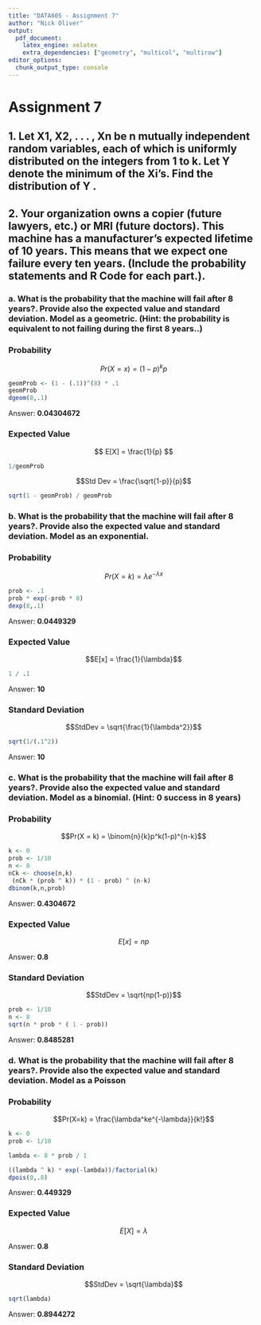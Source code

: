 ```yaml
---
title: "DATA605 - Assignment 7"
author: "Nick Oliver"
output:
  pdf_document:
    latex_engine: xelatex
    extra_dependencies: ["geometry", "multicol", "multirow"]
editor_options: 
  chunk_output_type: console
---
```


# Assignment 7 

## 1. Let X1, X2, . . . , Xn be n mutually independent random variables, each of which is uniformly distributed on the integers from 1 to k. Let Y denote the minimum of the Xi's. Find the distribution of Y .



## 2. Your organization owns a copier (future lawyers, etc.) or MRI (future doctors). This machine has a manufacturer's expected lifetime of 10 years. This means that we expect one failure every ten years. (Include the probability statements and R Code for each part.).

### a. What is the probability that the machine will fail after 8 years?. Provide also the expected value and standard deviation. Model as a geometric. (Hint: the probability is equivalent to not failing during the first 8 years..)

### Probability
$$Pr(X = x) = (1-p)^{k}p$$
```r
geomProb <- (1 - (.1))^(8) * .1
geomProb
dgeom(8,.1)
```

Answer: **0.04304672**

### Expected Value

$$ E[X] = \frac{1}{p} $$
```r
1/geomProb
```
$$Std Dev = \frac{\sqrt{1-p}}{p}$$
```r
sqrt(1 - geomProb) / geomProb
```

### b. What is the probability that the machine will fail after 8 years?. Provide also the expected value and standard deviation. Model as an exponential.

### Probability

$$Pr(X=k) = \lambda e^{-\lambda x }$$
```r
prob <- .1
prob * exp(-prob * 8)
dexp(8,.1)
```
Answer: **0.0449329**

### Expected Value

$$E[x] = \frac{1}{\lambda}$$
```r
1 / .1
```

Answer: **10**

### Standard Deviation

$$StdDev = \sqrt{\frac{1}{\lambda^2}}$$
```r
sqrt(1/(.1^2))
```

Answer: **10**

### c. What is the probability that the machine will fail after 8 years?. Provide also the expected value and standard deviation. Model as a binomial. (Hint: 0 success in 8 years)

### Probability

$$Pr(X = k) = \binom{n}{k}p^k(1-p)^{n-k}$$
```r
k <- 0
prob <- 1/10
n <- 8
nCk <- choose(n,k)
 (nCk * (prob ^ k)) * (1 - prob) ^ (n-k)
dbinom(k,n,prob)
```

Answer: **0.4304672**

### Expected Value

$$E[x] = np$$

Answer: **0.8**

### Standard Deviation

$$StdDev = \sqrt{np(1-p)}$$
```r
prob <- 1/10
n <- 8
sqrt(n * prob * ( 1 - prob))
```
Answer: **0.8485281**

### d. What is the probability that the machine will fail after 8 years?. Provide also the expected value and standard deviation. Model as a Poisson

### Probability

$$Pr(X=k) = \frac{\lambda^ke^{-\lambda}}{k!}$$
```r
k <- 0
prob <- 1/10

lambda <- 8 * prob / 1

((lambda ^ k) * exp(-lambda))/factorial(k)
dpois(0,.8)
```

Answer: **0.449329**

### Expected Value

$$E[X] = \lambda $$

Answer: **0.8**

### Standard Deviation

$$StdDev = \sqrt{\lambda}$$
```r
sqrt(lambda)
```
Answer: **0.8944272**

